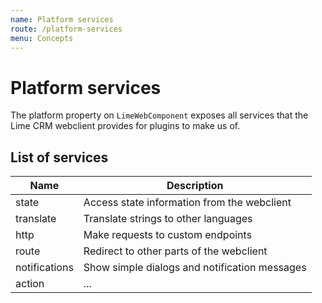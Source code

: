 ```yaml
---
name: Platform services
route: /platform-services
menu: Concepts
---
```


# Platform services

The platform property on `LimeWebComponent` exposes all services that the Lime CRM webclient provides for plugins to
make us of.

## List of services

| Name                          | Description                                   |
| ----------------------------- | --------------------------------------------- |
| state                         | Access state information from the webclient   |
| translate                     | Translate strings to other languages          |
| http                          | Make requests to custom endpoints             |
| route                         | Redirect to other parts of the webclient      |
| notifications                 | Show simple dialogs and notification messages |
| action                        | ...                                           |
